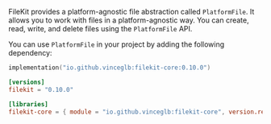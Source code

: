FileKit provides a platform-agnostic file abstraction called `PlatformFile`. It allows you to work with files in a platform-agnostic way. You can create, read, write, and delete files using the `PlatformFile` API.

You can use `PlatformFile` in your project by adding the following dependency:

<CodeGroup>

```kotlin build.gradle.kts
implementation("io.github.vinceglb:filekit-core:0.10.0")
```

```toml libs.versions.toml
[versions]
filekit = "0.10.0"

[libraries]
filekit-core = { module = "io.github.vinceglb:filekit-core", version.ref = "filekit" }
```

</CodeGroup>